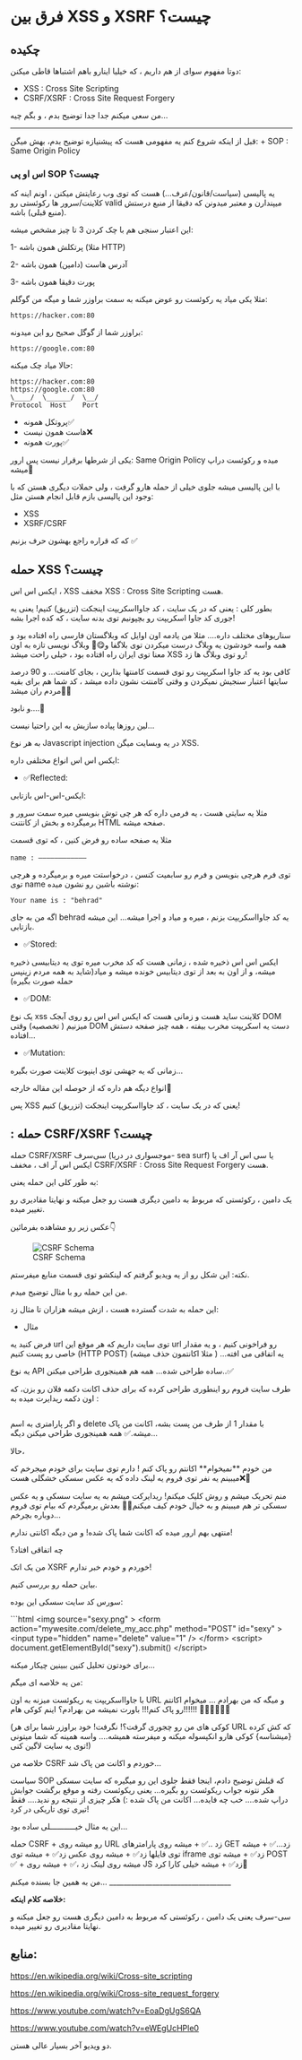= فرق بین XSS و XSRF چیست؟ =

== چکیده ==

دوتا مفهوم سوای از هم داریم ، که خیلیا اینارو باهم اشتباها قاطی میکنن:

* XSS : Cross Site Scripting
* CSRF/XSRF : Cross Site Request Forgery

من سعی میکنم جدا جدا توضیح بدم ، و بگم چیه…


-----

قبل از اینکه شروع کنم یه مفهومی هست که پیشنیازه توضیح بدم، بهش میگن: + SOP : Same Origin Policy

=== اس او پی SOP چیست؟ ===

یه پالیسی (سیاست/قانون/عرف…) هست که توی وب رعایتش میکنن ، اونم اینه که کلاینت/سرور ها رکوئستی رو valid میپندارن و معتبر میدونن که دقیقا از منبع درستش (منبع قبلی) باشه.

این اعتبار سنجی هم با چک کردن 3 تا چیز مشخص میشه:

1- پرتکلش همون باشه (مثلا HTTP)

2- آدرس هاست (دامین) همون باشه

3- پورت دقیقا همون باشه

مثلا یکی میاد یه رکوئست رو عوض میکنه به سمت براوزر شما و میگه من گوگلم:

<pre>https://hacker.com:80</pre>
براوزر شما از گوگل صحیح رو این میدونه:

<pre>https://google.com:80</pre>
حالا میاد چک میکنه:

<pre>https://hacker.com:80
https://google.com:80
\____/  \______/  \__/
Protocol  Host    Port</pre>
* پروتکل همونه✅
* هاست همون نیست❌
* پورت همونه✅

یکی از شرطها برقرار نیست پس ارور: Same Origin Policy میده و رکوئست دراپ میشه😬

با این پالیسی میشه جلوی خیلی از حمله هارو گرفت ، ولی حملات دیگری هستن که با وجود این پالیسی بازم قابل انجام هستن مثل:

* XSS
* XSRF/CSRF

که که قراره راجع بهشون حرف بزنیم ✅

== حمله XSS چیست؟ ==

ایکس اس اس ، XSS مخفف XSS : Cross Site Scripting هست.

بطور کلی : یعنی که در یک سایت ، کد جاوااسکریپت اینجکت (تزریق) کنیم! یعنی یه جوری کد جاوا اسکریپت رو بچپونیم توی بدنه سایت ، که کده اجرا بشه!

سناریوهای مختلف داره…. مثلا من یادمه اون اوایل که وبلاگستان فارسی راه افتاده بود و همه واسه خودشون یه وبلاگ درست میکردن توی بلاگفا و😋😬 وبلاگ نویسی تازه به اون معنا توی ایران راه افتاده بود ، خیلی راحت میشد XSS رو توی وبلاگ ها زد!

کافی بود یه کد جاوا اسکریپت رو توی قسمت کامنتها بذارین ، بجای کامنت… و 90 درصد سایتها اعتبار سنجیش نمیکردن و وقتی کامنتت نشون داده میشد ، کد شما هم برای بقیه مردم ران میشد😶‍🌫️

و نابود….😬

لین روزها پیاده سازیش به این راحتیا نیست…

به هر نوع Javascript injection در یه وبسایت میگن XSS.

ایکس اس اس انواع مختلفی داره:

* ✅Reflected:

ایکس-اس-اس بازتابی:

مثلا یه سایتی هست ، یه فرمی داره که هر چی توش بنویسی میره سمت سرور و برمیگرده و بخش از کانتنت HTML صفحه میشه.

مثلا یه صفحه ساده رو فرض کنین ، که توی قسمت

‍‍<code>name : ————————————</code>

توی فرم هرچی بنویسن و فرم رو سابمیت کنسن ، درخواستت میره و برمیگرده و هرچی توی name نوشته باشین رو نشون میده: ‍‍

<code>‍Your name is : &quot;behrad&quot;</code>

اگه من به جای behrad یه کد جاوااسکریپت بزنم ، میره و میاد و اجرا میشه… این میشه بازتابی.

* ✅Stored:

ایکس اس اس ذخیره شده ، زمانی هست که کد مخرب میره توی یه دیتابیسی ذخیره میشه، و از اون به بعد از توی دیتابیس خونده میشه و میاد(شاید به همه مردم زینپس حمله صورت بگیره)

* ✅DOM:

یک نوع xss کلاینت ساید هست و زمانی هست که ایکس اس اس رو روی آبجک DOM میزنیم ( تخصصیه) وقتی DOM دست یه اسکریپت مخرب بیفته ، همه چیز صفحه دستش افتاده…

* ✅Mutation:

زمانی که یه جهشی توی اینپوت کلاینت صورت بگیره…

انواع دیگه هم داره که از حوصله این مقاله خارجه🙂

پس XSS یعنی که در یک سایت ، کد جاوااسکریپت اینجکت (تزریق) کنیم!

== : حمله CSRF/XSRF چیست؟ ==

حمله CSRF/XSRF سی‌سرف (موجسواری در دریا- sea surf) یا سی اس آر اف یا ایکس اس آر اف ، مخفف CSRF/XSRF : Cross Site Request Forgery هست.

به طور کلی این حمله یعنی:

یک دامین ، رکوئستی که مربوط به دامین دیگری هست رو جعل میکنه و نهایتا مقادیری رو تغییر میده.

عکس زیر رو مشاهده بفرمائين👇

[[File:Files/1.jpg|thumb|none|alt=CSRF Schema|CSRF Schema]]

نکته: این شکل رو از یه ویدیو گرفتم که لینکشو توی قسمت منابع میفرستم.

من این حمله رو با مثال توضیح میدم.

این حمله به شدت گسترده هست ، ازش میشه هزاران تا مثال زد:

* مثال

فرض کنید یه url توی سایت داریم که هر موقع این url رو فراخونی کنیم ، و یه مقدار خاصی رو پست کنیم (HTTP POST) یه اتفاقی می افته… ( مثلا اکانتمون حذف میشه)

یه نوع API ساده طراحی شده… همه هم همینجوری طراحی میکنن..✅

طرف سایت فروم رو اینطوری طراحی کرده که برای حذف اکانت دکمه فلان رو بزن، که اون دکمه ریدایرت میده به :

<pre class="mywesite.com/delete_my_acc.php```">
و اگر پارامتری به اسم delete با مقدار 1 از طرف من پست بشه، اکانت من پاک میشه.✅ همه همینجوری طراحی میکنن دیگه...

حالا،

من خودم **نمیخوام** اکانتم رو پاک کنم ! دارم توی سایت برای خودم میجرخم که میبینم یه نفر توی فروم یه لینک داده که یه عکس سسکی خشگلی هست❌😬

منم تحریک میشم و روش کلیک میکنم!
ریدایرکت میشم به یه سایت سسکی و یه عکس سسکی تر هم میبینم و به خیال خودم کیف میکنم😬😀
بعدش برمیگردم که بیام توی فروم دوباره بچرخم...

منتهی بهم ارور میده که اکانت شما پاک شده! و من دیگه اکانتی ندارم!


چه اتفاقی افتاد؟

من یک اتک XSRF خوردم و خودم خبر ندارم!



بیاین حمله رو بررسی کنیم.


سورس کد سایت سسکی این بوده:

```html
&lt;img source=&quot;sexy.png&quot; &gt;
&lt;form
action=&quot;mywesite.com/delete_my_acc.php&quot;
method=&quot;POST&quot;
id=&quot;sexy&quot;
&gt;
&lt;input type=&quot;hidden&quot; name=&quot;delete&quot; value=&quot;1&quot; /&gt;
&lt;/form&gt;
&lt;script&gt;
document.getElementById(&quot;sexy&quot;).submit()
&lt;/script&gt;</pre>
برای خودتون تحلیل کنین ببینین چیکار میکنه…

من یه خلاصه ای میگم:

با جاوااسکریپت یه ریکوئست میزنه به اون URL و میگه که من بهرادم … میخوام اکانتم رو پاک کنم!!! باورت نمیشه من بهرادم؟ اینم کوکی هام!!!!!! 🍪🍪🍪🍪🍪🍪

(کوکی های من رو چجوری گرفت؟! نگرفت! خود براوزر شما برای هر URL که کش کرده {میشناسه} کوکی هارو انکپسوله میکنه و میفرسته همیشه…. واسه همینه که شما میتونی توی یه سایت لاگین کنی!)

خلاصه من CSRF خوردم و اکانت من پاک شد…

سیاست SOP که قبلش توضیح دادم، اینجا فقط جلوی این رو میگیره که سایت سسکی هکر نتونه جواب ریکوئست رو بگیره… یعنی ریکوئست رفته و موقع برگشت جوابش دراپ شده…. خب چه فایده… اکانت من پاک شده :) هکر چیزی از نتیجه رو ندید…. فقط تیری توی تاریکی در کرد!

این یه مثال خیـــــــــــلی ساده بود…

حمله CSRF + رو میشه روی URL زد ..✅ + میشه روی پارامترهای GET زد…✅ + میشه توی فایلها زد✅ + میشه روی عکس زد✅ + میشه توی iframe زد✅ + میشه توی POST ✅ + میشه روی لینک زد ،✅ + میشه روی JS زد✅ + میشه خیلی کارا کرد🥴

من به همین جا بسنده میکنم… __________________________________

'''خلاصه کلام اینکه:'''

سی-سرف یعنی یک دامین ، رکوئستی که مربوط به دامین دیگری هست رو جعل میکنه و نهایتا مقادیری رو تغییر میده.

== منابع: ==

https://en.wikipedia.org/wiki/Cross-site_scripting

https://en.wikipedia.org/wiki/Cross-site_request_forgery

https://www.youtube.com/watch?v=EoaDgUgS6QA

https://www.youtube.com/watch?v=eWEgUcHPle0

دو ویدیو آخر بسیار عالی هستن.
